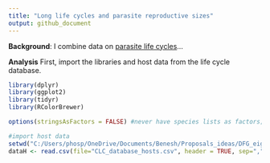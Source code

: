 ```yaml
---
title: "Long life cycles and parasite reproductive sizes"
output: github_document
---
```


**Background**: I combine data on [parasite life cycles](http://onlinelibrary.wiley.com/doi/10.1002/ecy.1680/suppinfo)...

**Analysis**
First, import the libraries and host data from the life cycle database.

```r
library(dplyr)
library(ggplot2)
library(tidyr)
library(RColorBrewer)

options(stringsAsFactors = FALSE) #never have species lists as factors; always as character vectors

#import host data
setwd("C:/Users/phosp/OneDrive/Documents/Benesh/Proposals_ideas/DFG_eigenestelle/prelim_analyses/adult_size_lcl/")
dataH <- read.csv(file="CLC_database_hosts.csv", header = TRUE, sep=",")
```

